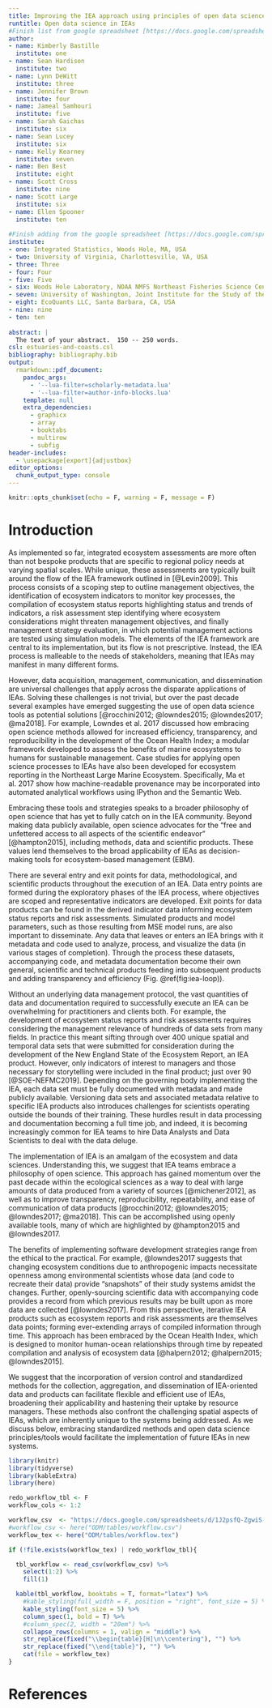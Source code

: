 ```yaml
---
title: Improving the IEA approach using principles of open data science
runtitle: Open data science in IEAs
#Finish list from google spreadsheet [https://docs.google.com/spreadsheets/d/1NO1_rLnXk3NYhwDPxaHtn6nEW_KFfgDYGK2qitXfSFI/edit#gid=0]
author: 
- name: Kimberly Bastille 
  institute: one
- name: Sean Hardison 
  institute: two
- name: Lynn DeWitt 
  institute: three
- name: Jennifer Brown 
  institute: four
- name: Jameal Samhouri 
  institute: five
- name: Sarah Gaichas 
  institute: six
- name: Sean Lucey 
  institute: six
- name: Kelly Kearney 
  institute: seven
- name: Ben Best 
  institute: eight
- name: Scott Cross 
  institute: nine
- name: Scott Large 
  institute: six
- name: Ellen Spooner 
  institute: ten
  
#Finish adding from the google spreadsheet [https://docs.google.com/spreadsheets/d/1NO1_rLnXk3NYhwDPxaHtn6nEW_KFfgDYGK2qitXfSFI/edit#gid: 
institute:
- one: Integrated Statistics, Woods Hole, MA, USA
- two: University of Virginia, Charlottesville, VA, USA
- three: Three
- four: Four 
- five: Five
- six: Woods Hole Laboratory, NOAA NMFS Northeast Fisheries Science Center, Woods Hole, MA, USA
- seven: University of Washington, Joint Institute for the Study of the Atmosphere and Ocean, Seattle, WA, USA
- eight: EcoQuants LLC, Santa Barbara, CA, USA
- nine: nine
- ten: ten
    
abstract: |
  The text of your abstract.  150 -- 250 words.
csl: estuaries-and-coasts.csl
bibliography: bibliography.bib
output:
  rmarkdown::pdf_document:
    pandoc_args: 
      - '--lua-filter=scholarly-metadata.lua'
      - '--lua-filter=author-info-blocks.lua'
    template: null
    extra_dependencies:
      - graphicx
      - array
      - booktabs
      - multirow
      - subfig
header-includes:
  - \usepackage[export]{adjustbox}
editor_options: 
  chunk_output_type: console
---
```


```r
knitr::opts_chunk$set(echo = F, warning = F, message = F)
```

# Introduction {#intro}
<!-- Grab text from google doc, NOTE: this is sample text grabbed to set up bibliography -->

As implemented so far, integrated ecosystem assessments are more often than not bespoke products that are specific to regional policy needs at varying spatial scales. While unique, these assessments are typically built around the flow of the IEA framework outlined in [@Levin2009]. This process consists of a scoping step to outline management objectives, the identification of ecosystem indicators to monitor key processes, the compilation of ecosystem status reports highlighting status and trends of indicators, a risk assessment step identifying where ecosystem considerations might threaten management objectives, and finally management strategy evaluation, in which potential management actions are tested using simulation models. The elements of the IEA framework are central to its implementation, but its flow is not prescriptive. Instead, the IEA process is malleable to the needs of stakeholders, meaning that IEAs may manifest in many different forms. 

However, data acquisition, management, communication, and dissemination are universal challenges that apply across the disparate applications of IEAs. Solving these challenges is not trivial, but over the past decade several examples have emerged suggesting the use of open data science tools as potential solutions [@rocchini2012; @lowndes2015; @lowndes2017; @ma2018]. For example, Lowndes et al. 2017 discussed how embracing open science methods allowed for increased efficiency, transparency, and reproducibility in the development of the Ocean Health Index; a modular framework developed to assess the benefits of marine ecosystems to humans for sustainable management. Case studies for applying open science processes to IEAs have also been developed for ecosystem reporting in the Northeast Large Marine Ecosystem. Specifically, Ma et al. 2017 show how machine-readable provenance may be incorporated into automated analytical workflows using IPython and the Semantic Web. 

Embracing these tools and strategies speaks to a broader philosophy of open science that has yet to fully catch on in the IEA community. Beyond making data publicly available, open science advocates for the “free and unfettered access to all aspects of the scientific endeavor” [@hampton2015], including methods, data and scientific products. These values lend themselves to the broad applicability of IEAs as decision-making tools for ecosystem-based management (EBM). 

There are several entry and exit points for data, methodological, and scientific products throughout the execution of an IEA. Data entry points are formed during the exploratory phases of the IEA process, where objectives are scoped and representative indicators are developed. Exit points for data products can be found in the derived indicator data informing ecosystem status reports and risk assessments. Simulated products and model parameters, such as those resulting from MSE model runs, are also important to disseminate. Any data that leaves or enters an IEA brings with it metadata and code used to analyze, process, and visualize the data (in various stages of completion). Through the process these datasets, accompanying code, and metadata documentation become their own general, scientific and technical products feeding into subsequent products and adding transparency and efficiency (Fig. \@ref(fig:iea-loop)). 

Without an underlying data management protocol, the vast quantities of data and documentation required to successfully execute an IEA can be overwhelming for practitioners and clients both. For example, the development of ecosystem status reports and risk assessments requires considering the management relevance of hundreds of data sets from many fields. In practice this meant sifting through over 400 unique spatial and temporal data sets that were submitted for consideration during the development of the New England State of the Ecosystem Report, an IEA product. However, only indicators of interest to managers and those necessary for storytelling were included in the final product; just over 90 [@SOE-NEFMC2019].  Depending on the governing body implementing the IEA, each data set must be fully documented with metadata and made publicly available. Versioning data sets and associated metadata relative to specific IEA products also introduces challenges for scientists operating outside the bounds of their training. These hurdles result in data processing and documentation becoming a full time job, and indeed, it is becoming increasingly common for IEA teams to hire Data Analysts and Data Scientists to deal with the data deluge. 

\begin{figure}
  \centering
  \includegraphics[width=1.0\textwidth]{./images/iea-loop_text.pdf}
  \caption{Products as part of the IEA loop according to audience: general, scientific and technical.}
  \label{fig:iea-loop}
\end{figure}

The implementation of IEA is an amalgam of the ecosystem and data sciences. Understanding this, we suggest that IEA teams embrace a philosophy of open science. This approach has gained momentum over the past decade within the ecological sciences as a way to deal with large amounts of data produced from a variety of sources [@michener2012], as well as to improve transparency, reproducibility, repeatability, and ease of communication of data products [@rocchini2012; @lowndes2015; @lowndes2017; @ma2018]. This can be accomplished using openly available tools, many of which are highlighted by @hampton2015 and @lowndes2017. 

The benefits of implementing software development strategies range from the ethical to the practical. For example, @lowndes2017 suggests that changing ecosystem conditions due to anthropogenic impacts necessitate openness among environmental scientists whose data (and code to recreate their data) provide “snapshots” of their study systems amidst the changes. Further, openly-sourcing scientific data with accompanying code provides a record from which previous results may be built upon as more data are collected [@lowndes2017]. From this perspective, iterative IEA products such as ecosystem reports and risk assessments are themselves data points; forming ever-extending arrays of compiled information through time. This approach has been embraced by the Ocean Health Index, which is designed to monitor human-ocean relationships through time by repeated compilation and analysis of ecosystem data [@halpern2012; @halpern2015; @lowndes2015]. 

We suggest that the incorporation of version control and standardized methods for the collection, aggregation, and dissemination of IEA-oriented data and products can facilitate flexible and efficient use of IEAs, broadening their applicability and hastening their uptake by resource managers. These methods also confront the challenging spatial aspects of IEAs, which are inherently unique to the systems being addressed. As we discuss below, embracing standardized methods and open data science principles/tools would facilitate the implementation of future IEAs in new systems.

<!---
### Scientific Workflow Panel: Figure & Table ###

Sources:
- figure: [ODM Fig work up.pptx - Google Slides](https://docs.google.com/presentation/d/1Cc4xI_xo_BVut_WJys-mFgxhDFfDxsSV/edit#slide=id.g6ba47551c5_1_0)
- table: [sciflow-tasks - Google Sheets](https://docs.google.com/spreadsheets/d/1J2psfQ-ZgwiS-9ak2g0wtXE9vj1FlzJaQufryIBqMgQ/edit#gid=0)

sciloop.pdf:
- Google Slides, File > Download > pdf -> sciloop.pdf
- Delete other pages; In AI, Release Clipping Mask twice, Fit to Artwork Bounds.

More on latex for side-by-side table and figure:
- [subfloats - Align figure and tables in subfigure environment - TeX - LaTeX Stack Exchange](https://tex.stackexchange.com/questions/455305/align-figure-and-tables-in-subfigure-environment)
-->

```r
library(knitr)
library(tidyverse)
library(kableExtra)
library(here)

redo_workflow_tbl <- F
workflow_cols <- 1:2

workflow_csv  <- "https://docs.google.com/spreadsheets/d/1J2psfQ-ZgwiS-9ak2g0wtXE9vj1FlzJaQufryIBqMgQ/export?format=csv&gid=0"
#workflow_csv <- here("ODM/tables/workflow.csv")
workflow_tex <- here("ODM/tables/workflow.tex")

if (!file.exists(workflow_tex) | redo_workflow_tbl){

  tbl_workflow <- read_csv(workflow_csv) %>% 
    select(1:2) %>% 
    fill(1)

  kable(tbl_workflow, booktabs = T, format="latex") %>%
    #kable_styling(full_width = F, position = "right", font_size = 5) %>%
    kable_styling(font_size = 5) %>%
    column_spec(1, bold = T) %>%
    #column_spec(2, width = "20em") %>%
    collapse_rows(columns = 1, valign = "middle") %>% 
    str_replace(fixed("\\begin{table}[H]\n\\centering"), "") %>% 
    str_replace(fixed("\\end{table}"), "") %>% 
    cat(file = workflow_tex)
}
```

\begin{figure}
  \centering
  \subfloat[Process]{           
    \includegraphics[width=0.50\textwidth,valign=c]{./images/sciflow-loop.pdf}
    \label{fig:sciflow-loop}
    }
  \subfloat[Elements]{
    \adjustbox{valign=c}{
      \input{./tables/workflow}
      \label{tbl:sciflow-table}}}
  \caption{Scientific workflow.}
\end{figure}

# References
<div id="refs"></div>